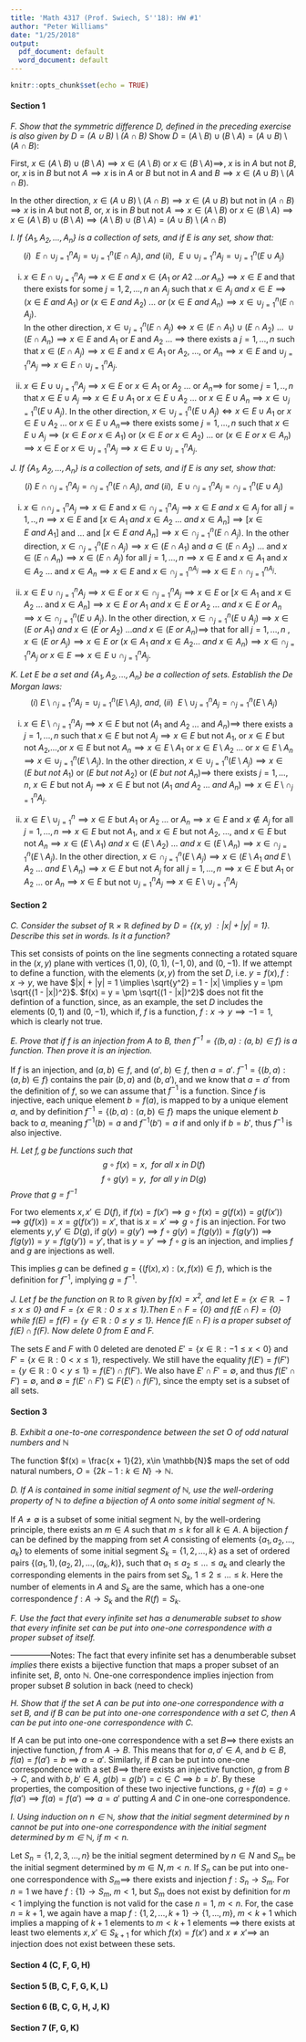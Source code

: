 ```yaml
---
title: 'Math 4317 (Prof. Swiech, S''18): HW #1'
author: "Peter Williams"
date: "1/25/2018"
output:
  pdf_document: default
  word_document: default
---
```


```r
knitr::opts_chunk$set(echo = TRUE)
```

#### Section 1
*F. Show that the symmetric difference $D$, defined in the preceding exercise is also given by $D = (A \cup B) \setminus (A \cap B)$*
Show $D = (A \setminus B ) \cup (B \setminus A) = (A \cup B ) \setminus (A \cap B)$: 

First, $x \in (A \setminus B ) \cup (B \setminus A) \implies x \in (A \setminus B)$ or $x \in (B \setminus A) \implies$, $x$ is in $A$ but not $B$, or, $x$ is in $B$ but not $A \implies x$ is in $A$ or $B$ but not in $A$ and $B \implies x \in (A \cup B) \setminus (A \cap B)$.

In the other direction, $x \in (A \cup B) \setminus (A \cap B) \implies x \in (A \cup B)$ but not in $(A \cap B) \implies x$ is in $A$ but not $B$, or, $x$ is in $B$ but not $A \implies x \in (A \setminus B)$ or $x \in (B \setminus A) \implies x \in (A \setminus B) \cup (B \setminus A) \implies (A \setminus B ) \cup (B \setminus A) = (A \cup B ) \setminus (A \cap B)$\newline

*I. If $\{A_1,A_2, ...,A_n \}$ is a collection of sets, and if E is any set, show that:*
$$(i)\ \ E \cap \cup_{j=1}^{n}A_j = \cup_{j=1}^{n} (E \cap A_j),\ and\ (ii),\ \ E \cup \cup_{j=1}^{n}A_j = \cup_{j=1}^{n} (E \cup A_j)$$
  
(i) $x \in E \cap \cup_{j=1}^{n}A_j \implies x \in E\ and\ x \in \{A_1\ or\ A2\ ... or\ A_n\} \implies x \in E$ and that there exists for some $j=1,2,...,n$ an $A_j$ such that $x \in A_j\ and\ x \in E \implies (x\in E\ and\ A_1)\ or\ (x \in E\ and\ A_2)\ ...\ or\ (x \in E\ and\ A_n) \implies x \in \cup_{j=1}^{n}(E \cap A_j)$.  
In the other direction, $x \in \cup_{j=1}^{n}(E \cap A_j) \Leftrightarrow x \in (E \cap A_1) \cup (E \cap A_2)\ ... \ \cup (E \cap A_n) \implies x \in E$ and $A_1$ or $E$ and $A_2$ ... $\implies$ there exists a $j = 1,...,n$ such that $x \in (E \cap A_j) \implies x \in E$ and $x \in A_1$ or $A_2$, ..., or $A_n \implies x \in E$ and $\cup_{j=1}^{n} A_j \implies x \in  E \cap \cup_{j=1}^{n}A_j$.  

(ii) $x \in E \cup \cup_{j=1}^{n} A_j \implies x \in E$ or $x \in A_1$ or $A_2$ ... or $A_n \implies$ for some $j=1,..,n$ that $x \in E \cup A_j \implies x \in E \cup A_1$ or $x \in E \cup A_2$ ... or $x \in E \cup A_n \implies x \in \cup_{j=1}^{n} (E \cup A_j)$. 
In the other direction, $x \in \cup_{j=1}^{n} (E \cup A_j) \Leftrightarrow x \in E \cup A_1$ or $x \in E \cup A_2$ ... or $x \in E \cup A_n \implies$ there exists some $j = 1,...,n$ such that $x \in E \cup A_j \implies (x \in E\ or\ x \in A_1)$ or $(x \in E\ or\ x \in A_2)$ ... or $(x \in E\ or\ x \in A_n) \implies x \in E$ or $x \in \cup_{j=1}^{n} A_j \implies x \in E \cup \cup_{j=1}^{n} A_j$.


*J. If $\{A_1,A_2, ...,A_n \}$ is a collection of sets, and if E is any set, show that:*
$$(i)\ E \cap \cap_{j=1}^{n}A_j = \cap_{j=1}^{n} (E \cap A_j),\ and\ (ii), \ \ E \cup \cap_{j=1}^{n}A_j = \cap_{j=1}^{n} (E \cup A_j)$$  

(i) $x \in \cap \cap_{j=1}^{n}A_j \implies x \in E$ and $x \in \cap_{j=1}^{n} A_j \implies x \in E\ and\ x \in A_j$ for all $j = 1,..,n  \implies x \in E$ and $[x \in A_1\ and\ x \in A_2\ ...\ and\ x \in A_n] \implies [x \in E\ and\ A_1]$ and ... and $[x \in E\ and\ A_n] \implies x \in \cap_{j=1}^{n} (E \cap A_j)$.
In the other direction, $x \in \cap_{j=1}^{n} (E \cap A_j) \implies x \in (E \cap A_1)$ and $a \in (E \cap A_2)$ ... and $x \in (E \cap A_n) \implies x \in (E \cap A_j)$ for all $j = 1,...,n \implies x \in E$ and $x \in A_1$ and $x \in A_2$ ... and $x \in A_n \implies x \in E$ and $x \in \cap_{j=1}^{n A_j} \implies x \in E \cap \cap_{j=1}^{n A_j}$.

(ii) $x \in E \cup \cap_{j=1}^{n}A_j \implies x \in E$ or $x \in \cap_{j=1}^{n} A_j \implies x \in E$ or $[x \in A_1$ and $x \in A_2$ ... and $x \in A_n] \implies x \in E\ or\ A_1\ and\ x \in E\ or\ A_2\ ...\ and\ x \in E\ or\ A_n \implies x \in \cap_{j=1}^{n}(E \cup A_j)$.
In the other direction, $x \in \cap_{j=1}^{n}(E \cup A_j) \implies x \in (E\ or\ A_1)\ and\ x \in (E\ or\ A_2)\ ... and\ x \in (E\ or\ A_n) \implies$ that for all $j = 1,...,n\ , x \in (E\ or\ A_j) \implies x \in E\ or\ (x \in A_1\ and\ x \in A_2 ...\ and\ x \in A_n) \implies x \in \cap_{j=1}^{n}A_j\ or\ x \in E \implies x \in E \cup \cap_{j=1}^{n}A_j$. 

*K. Let E be a set and $\{A_1,A_2, ...,A_n \}$ be a collection of sets. Establish the De Morgan laws:*
$$(i)\ E \setminus \cap_{j=1}^{n}A_j = \cup_{j=1}^{n} (E \setminus A_j),\ and,\ (ii) \ \ E \setminus \cup_{j=1}^{n}A_j = \cap_{j=1}^{n} (E \setminus A_j)$$ 

(i) $x \in E \setminus \cap_{j=1}^{n}A_j \implies x \in E$ but not $(A_1$ and $A_2$ ... and $A_n) \implies$ there exists a $j = 1,...,n$ such that $x \in E$ but not $A_j \implies x \in E$ but not $A_1$, or $x \in E$ but not $A_2$,...,or $x \in E$ but not $A_n \implies x \in E \setminus A_1$ or $x \in E \setminus A_2$ ... or $x \in E \setminus A_n \implies x \in \cup_{j=1}^{n}(E \setminus A_j)$. In the other direction, $x \in \cup_{j=1}^{n}(E \setminus A_j) \implies x \in (E\ but\ not\ A_1)$ or $(E\ but\ not\ A_2)$ or $(E\ but\ not\ A_n) \implies$ there exists $j = 1,...,n,\ x \in E$ but not $A_j \implies x \in E$ but not $(A_1\ and\ A_2\ ...\ and\ A_n) \implies x \in E \setminus \cap_{j=1}^{n} A_j$.   

(ii) $x \in E \setminus \cup_{j=1}^{n} \implies x \in E$ but $A_1$ or $A_2$ ... or $A_n \implies x \in E$ and $x \notin A_j$ for all $j = 1,...,n \implies x \in E$ but not $A_1$, and $x \in E$ but not $A_2$, ..., and $x \in E$ but not $A_n \implies x \in (E \setminus A_1)\ and\ x \in (E \setminus A_2)\ ...\ and\ x \in (E \setminus A_n) \implies x \in \cap_{j=1}^{n}(E \setminus A_j)$. In the other direction, $x \in \cap_{j=1}^{n}(E \setminus A_j) \implies x \in (E \setminus A_1\ and\ E \setminus A_2\ ...\ and\ E \setminus A_n) \implies x \in E$ but not $A_j$ for all $j = 1,...,n \implies x \in E$ but $A_1$ or $A_2$ ... or $A_n \implies x \in E$ but not $\cup_{j=1}^{n}A_j \implies x \in E \setminus \cup_{j=1}^{n}A_j$

#### Section 2
*C. Consider the subset of $\mathbb{R}\times \mathbb{R}$ defined by $D = \{(x,y)\ :|x| + |y| = 1  \}$. Describe this set in words. Is it a function?*

This set consists of points on the line segments connecting a rotated square in the $(x,y)$ plane with vertices $(1,0)$, $(0,1)$, $(-1,0)$, and $(0,-1)$. If we attempt to define a function, with the elements $(x,y)$ from the set $D$, i.e. $y = f(x), f: x \rightarrow y$, we have $|x| + |y| = 1 \implies \sqrt{y^2} = 1 - |x| \implies y = \pm \sqrt{(1 - |x|)^2}$. $f(x) = y = \pm \sqrt{(1 - |x|)^2}$ does not fit the defintion of a function, since, as an example, the set $D$ includes the elements $(0,1)$ and $(0,-1)$, which if, $f$ is a function, $f: x \rightarrow y \implies -1 = 1$, which is clearly not true.  

*E. Prove that if $f$ is an injection from $A$ to $B$, then $f^{-1} = \{(b,a): (a,b) \in f \}$ is a function. Then prove it is an injection.*  

If $f$ is an injection, and $(a,b) \in f$, and $({a',b}) \in f$, then $a = a'$. $f^{-1} = \{(b,a) : (a,b) \in f\}$ contains the pair $(b,a)$ and $(b,a')$, and we know that $a = a'$ from the definition of $f$, so we can assume that $f^{-1}$ is a function. 
Since $f$ is injective, each unique element $b = f(a)$, is mapped to by a unique element $a$, and by definition $f^{-1} = \{(b,a) : (a,b) \in f\}$ maps the unique element $b$ back to $a$, meaning $f^{-1}(b) = a$ and $f^{-1}(b') = a$ if and only if $b = b'$, thus $f^{-1}$ is also injective. 

*H. Let $f,g$ be functions such that*
$$ g \circ f(x) = x, \ \ for\ all\ x\ in\ D(f) $$
$$ f \circ g(y) = y, \ \ for\ all\ y\ in\ D(g) $$
*Prove that $g = f^{-1}$*  

For two elements $x, x' \in D(f)$, if $f(x) = f(x') \implies g \circ f (x) = g(f(x)) = g(f(x')) \implies g(f(x)) = x = g(f(x')) = x'$, that is $x = x' \implies g \circ f$ is an injection. For two elements $y, y' \in D(g)$, if $g(y) = g(y') \implies f \circ g (y) = f(g(y)) = f(g(y')) \implies f(g(y)) = y = f(g(y')) = y'$, that is $y = y' \implies f \circ g$ is an injection, and implies $f$ and $g$ are injections as well. 

This implies $g$ can be defined $g = \{(f(x), x): (x, f(x)) \in f  \}$, which is the definition for $f^{-1}$, implying $g = f^{-1}$. 

*J. Let $f$ be the function on $\mathbb{R}$ to $\mathbb{R}$ given by $f(x) = x^2$, and let $E = \{x \in \mathbb{R} \: -1 \leq x \leq 0 \}$  and $F = \{x \in \mathbb{R}: 0 \leq x \leq 1 \}$.Then $E \cap F = \{0\}$ and $f(E \cap F) = \{0\}$ while $f(E) = f(F) = \{ y \in \mathbb{R}: 0 \leq y \leq 1\}$. Hence $f(E \cap F)$ is a proper subset of $f(E) \cap f(F)$. Now delete $0$ from E and F.*  

The sets $E$ and $F$ with $0$ deleted are denoted $E' = \{ x \in \mathbb{R} : -1 \leq x < 0 \}$ and $F' = \{x \in \mathbb{R} : 0 < x \leq 1\}$, respectively. We still have the equality $f(E') = f(F') = \{ y \in \mathbb{R}: 0 < y \leq 1\} = f(E') \cap f(F')$. We also have $E' \cap F' = \emptyset$, and thus $f(E' \cap F') = \emptyset$, and $\emptyset = f(E' \cap F') \subseteq F(E') \cap f(F')$, since the empty set is a subset of all sets. 

#### Section 3

*B. Exhibit a one-to-one correspondence between the set $O$ of odd natural numbers and $\mathbb{N}$*

The function $f(x) = \frac{x + 1}{2}, x\in \mathbb{N}$ maps the set of odd natural numbers, $O = \{2k - 1: k \in N\} \rightarrow \mathbb{N}$.

*D. If $A$ is contained in some initial segment of $\mathbb{N}$, use the well-ordering property of $\mathbb{N}$ to define a bijection of $A$ onto some initial segment of $\mathbb{N}$.*

If $A \neq \emptyset$ is a subset of some initial segment $\mathbb{N}$, by the well-ordering principle, there exists an $m \in A$ such that $m \leq k$ for all $k \in A$. A bijection $f$ can be defined by the mapping from set $A$ consisting of elements $\{a_1,a_2,...,a_k\}$ to elements of some initial segment $S_k = \{1,2,...,k\}$ as a set of ordered pairs $\{(a_1,1),(a_2,2),...,(a_k,k)\}$, such that $a_1 \leq a_2 \leq ... \leq a_k$ and clearly the corresponding elements in the pairs from set $S_k$, $1 \leq 2 \leq ... \leq k$. Here the number of elements in $A$ and $S_k$ are the same, which has a one-one correspondence $f: A \rightarrow S_k$ and the $R(f) = S_k$.

*F. Use the fact that every infinite set has a denumerable subset to show that every infinite set can be put into one-one correspondence with a proper subset of itself.*

---------------Notes: The fact that every infinite set has a denumberable subset $implies$ there exists a bijective function that maps a proper subset of an infinite set, $B$, onto $\mathbb{N}$. One-one correspondence implies injection from proper subset $B$ solution in back (need to check)

*H. Show that if the set $A$ can be put into one-one correspondence with a set $B$, and if $B$ can be put into one-one correspondence with a set $C$, then $A$ can be put into one-one correspondence with $C$.*

If $A$ can be put into one-one correspondence with a set $B \implies$ there exists an injective function, $f$ from $A \rightarrow B$. This means that for $a,a' \in A$, and $b \in B$, $f(a) = f(a') = b \implies a = a'$. Similarly, if $B$ can be put into one-one correspondence with a set $B \implies$ there exists an injective function, $g$ from $B \rightarrow C$, and with $b,b' \in A$, $g(b) = g(b') = c \in C \implies b = b'$. By these properties, the composition of these two injective functions, $g \circ f (a) = g \circ f (a') \implies f(a) = f(a') \implies a = a'$ putting $A$ and $C$ in one-one correspondence.  

*I. Using induction on $n \in \mathbb{N}$, show that the initial segment determined by $n$ cannot be put into one-one correspondence with the initial segment determined by $m \in \mathbb{N}$, if $m < n$.*

Let $S_n = \{1,2,3,...,n\}$ be the initial segment determined by $n \in N$ and $S_m$ be the initial segment determined by $m \in N, m < n$. If $S_n$ can be put into one-one correspondence with $S_m \implies$ there exists and injection $f : S_n \rightarrow S_m$. For $n = 1$ we have $f : \{1\} \rightarrow S_m,\ m < 1$, but $S_m$ does not exist by definition for $m < 1$ implying the function is not valid for the case $n = 1$, $m < n$. For, the case $n = k + 1$, we again have a map $f: \{1,2,...,k+1\} \rightarrow \{1,...,m\},\ m < k + 1$ which implies a mapping of $k+1$ elements to $m < k+1$ elements $\implies$ there exists at least two elements $x,x' \in S_{k+1}$ for which $f(x) = f(x')$ and $x \neq x' \implies$ an injection does not exist between these sets. 

#### Section 4 (C, F, G, H)
#### Section 5 (B, C, F, G, K, L)
#### Section 6 (B, C, G, H, J, K)
#### Section 7 (F, G, K)


